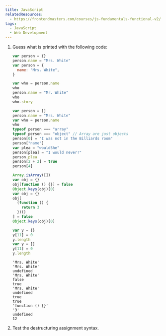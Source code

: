 ```yaml
---
title: JavaScript
relatedResources:
  - https://frontendmasters.com/courses/js-fundamentals-functional-v2/
tags:
  - JavaScript
  - Web Development
---
```


1. Guess what is printed with the following code:

   ```js nu
   var person = {}
   person.name = "Mrs. White"
   var person = {
     name: "Mrs. White",
   }

   var who = person.name
   who
   person.name = "Mr. White"
   who
   who.story

   var person = []
   person.name = "Mrs. White"
   var who = person.name
   who
   typeof person === "array"
   typeof person === "object" // Array are just objects
   person[0] = "I was not in the Billiards room"
   person["name"]
   var plea = "wouldShe"
   person[plea] = "I would never!"
   person.plea
   person[2 + 2] = true
   person[4]

   Array.isArray([])
   var obj = {}
   obj[function () {}] = false
   Object.keys(obj)[0]
   var obj = {}
   obj[
     (function () {
       return 3
     })()
   ] = false
   Object.keys(obj)[0]

   var y = {}
   y[11] = 0
   y.length
   var y = []
   y[11] = 0
   y.length
   ```

   <Solution>

   ```text
   'Mrs. White'
   'Mrs. White'
   undefined
   'Mrs. White'
   false
   true
   'Mrs. White'
   undefined
   true
   true
   'function () {}'
   '3'
   undefined
   12
   ```

   </Solution>

2. Test the destructuring assignment syntax.
